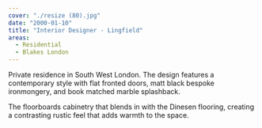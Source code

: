 ```yaml
---
cover: "./resize (80).jpg"
date: "2000-01-10"
title: "Interior Designer - Lingfield"
areas:
  - Residential
  - Blakes London 
---
```


Private residence in South West London. The design
features a contemporary style with flat fronted
doors, matt black bespoke ironmongery, and
book matched marble splashback.

The floorboards cabinetry that blends in with the
Dinesen flooring, creating a contrasting rustic
feel that adds warmth to the space.
